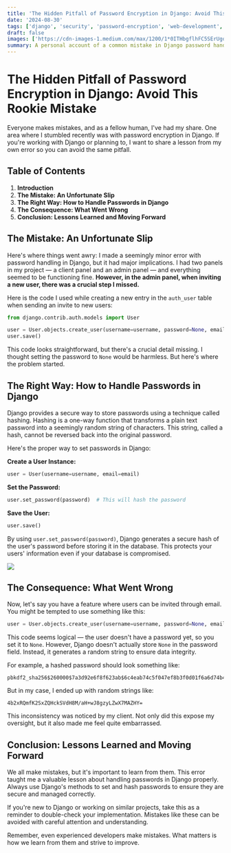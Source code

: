 ```yaml
---
title: 'The Hidden Pitfall of Password Encryption in Django: Avoid This Rookie Mistake'
date: '2024-08-30'
tags: ['django', 'security', 'password-encryption', 'web-development', 'python']
draft: false
images: ['https://cdn-images-1.medium.com/max/1200/1*0ITHbgflhFC5SErUgoMg6g.png']
summary: A personal account of a common mistake in Django password handling, explaining the proper way to handle password encryption and the consequences of incorrect implementation.
---
```


# The Hidden Pitfall of Password Encryption in Django: Avoid This Rookie Mistake

Everyone makes mistakes, and as a fellow human, I've had my share. One area where I stumbled recently was with password encryption in Django. If you're working with Django or planning to, I want to share a lesson from my own error so you can avoid the same pitfall.

## Table of Contents

1. **Introduction**
2. **The Mistake: An Unfortunate Slip**
3. **The Right Way: How to Handle Passwords in Django**
4. **The Consequence: What Went Wrong**
5. **Conclusion: Lessons Learned and Moving Forward**

## The Mistake: An Unfortunate Slip

Here's where things went awry: I made a seemingly minor error with password handling in Django, but it had major implications. I had two panels in my project — a client panel and an admin panel — and everything seemed to be functioning fine. **However, in the admin panel, when inviting a new user, there was a crucial step I missed.**

Here is the code I used while creating a new entry in the `auth_user` table when sending an invite to new users:

```python
from django.contrib.auth.models import User

user = User.objects.create_user(username=username, password=None, email=email)
user.save()
```

This code looks straightforward, but there's a crucial detail missing. I thought setting the password to `None` would be harmless. But here's where the problem started.

## The Right Way: How to Handle Passwords in Django

Django provides a secure way to store passwords using a technique called hashing. Hashing is a one-way function that transforms a plain text password into a seemingly random string of characters. This string, called a hash, cannot be reversed back into the original password.

Here's the proper way to set passwords in Django:

**Create a User Instance:**

```python
user = User(username=username, email=email)
```

**Set the Password:**

```python
user.set_password(password)  # This will hash the password
```

**Save the User:**

```python
user.save()
```

By using `user.set_password(password)`, Django generates a secure hash of the user's password before storing it in the database. This protects your users' information even if your database is compromised.

![](https://cdn-images-1.medium.com/max/1200/1*hcnYjiBMfQpe8QI3NbcW-w.png)

## The Consequence: What Went Wrong

Now, let's say you have a feature where users can be invited through email. You might be tempted to use something like this:

```python
user = User.objects.create_user(username=username, password=None, email=email)
```

This code seems logical — the user doesn't have a password yet, so you set it to `None`. However, Django doesn't actually store `None` in the password field. Instead, it generates a random string to ensure data integrity.

For example, a hashed password should look something like:

```
pbkdf2_sha256$260000$7a3d92e6f8f623ab$6c4eab74c5f047ef8b3f0d01f6a6d74b4fbd9d6b530bfe6a0a74aaf7fa79024d
```

But in my case, I ended up with random strings like:

```
4b2xRQmfK2SxZQHckSVdH8M/aH+wJ8gzyLZwX7MAZHY=
```

This inconsistency was noticed by my client. Not only did this expose my oversight, but it also made me feel quite embarrassed.

## Conclusion: Lessons Learned and Moving Forward

We all make mistakes, but it's important to learn from them. This error taught me a valuable lesson about handling passwords in Django properly. Always use Django's methods to set and hash passwords to ensure they are secure and managed correctly.

If you're new to Django or working on similar projects, take this as a reminder to double-check your implementation. Mistakes like these can be avoided with careful attention and understanding.

Remember, even experienced developers make mistakes. What matters is how we learn from them and strive to improve.
